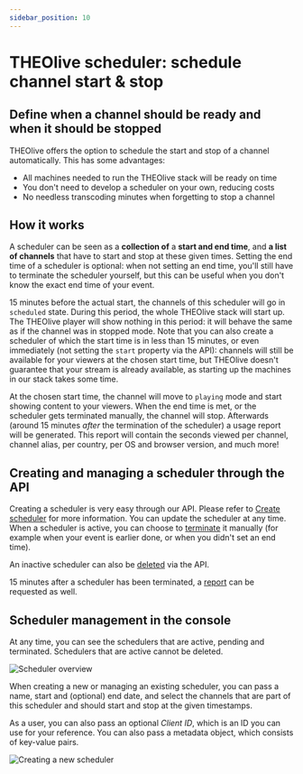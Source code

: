 ```yaml
---
sidebar_position: 10
---
```


# THEOlive scheduler: schedule channel start & stop

## Define when a channel should be ready and when it should be stopped

THEOlive offers the option to schedule the start and stop of a channel automatically. This has some advantages:

- All machines needed to run the THEOlive stack will be ready on time
- You don't need to develop a scheduler on your own, reducing costs
- No needless transcoding minutes when forgetting to stop a channel

## How it works

A scheduler can be seen as a **collection of** a **start and end time**, and **a list of channels** that have to start and stop at these given times. Setting the end time of a scheduler is optional: when not setting an end time, you'll still have to terminate the scheduler yourself, but this can be useful when you don't know the exact end time of your event.

15 minutes before the actual start, the channels of this scheduler will go in `scheduled` state. During this period, the whole THEOlive stack will start up. The THEOlive player will show nothing in this period: it will behave the same as if the channel was in stopped mode. Note that you can also create a scheduler of which the start time is in less than 15 minutes, or even immediately (not setting the `start` property via the API): channels will still be available for your viewers at the chosen start time, but THEOlive doesn't guarantee that your stream is already available, as starting up the machines in our stack takes some time.

At the chosen start time, the channel will move to `playing` mode and start showing content to your viewers. When the end time is met, or the scheduler gets terminated manually, the channel will stop. Afterwards (around 15 minutes _after_ the termination of the scheduler) a usage report will be generated. This report will contain the seconds viewed per channel, channel alias, per country, per OS and browser version, and much more!

## Creating and managing a scheduler through the API

Creating a scheduler is very easy through our API. Please refer to [Create scheduler](https://developers.theo.live/reference/create-scheduler) for more information. You can update the scheduler at any time. When a scheduler is active, you can choose to [terminate](https://developers.theo.live/reference/terminate-scheduler) it manually (for example when your event is earlier done, or when you didn't set an end time).

An inactive scheduler can also be [deleted](https://developers.theo.live/reference/delete-scheduler) via the API.

15 minutes after a scheduler has been terminated, a [report](https://developers.theo.live/reference/get-scheduler-report) can be requested as well.

## Scheduler management in the console

At any time, you can see the schedulers that are active, pending and terminated. Schedulers that are active cannot be deleted.

![](../assets/img/cd5c594-scheduler-overview.png 'Scheduler overview')

When creating a new or managing an existing scheduler, you can pass a name, start and (optional) end date, and select the channels that are part of this scheduler and should start and stop at the given timestamps.

As a user, you can also pass an optional _Client ID_, which is an ID you can use for your reference. You can also pass a metadata object, which consists of key-value pairs.

![](../assets/img/8ce9112-create-scheduler.PNG 'Creating a new scheduler')
